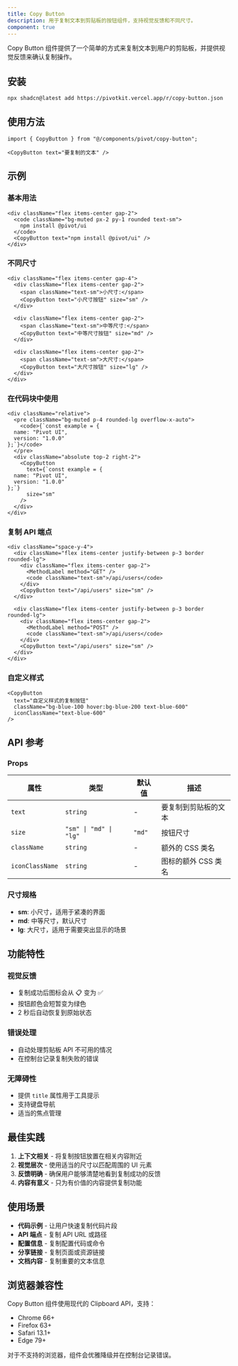 ```yaml
---
title: Copy Button
description: 用于复制文本到剪贴板的按钮组件，支持视觉反馈和不同尺寸。
component: true
---
```


Copy Button 组件提供了一个简单的方式来复制文本到用户的剪贴板，并提供视觉反馈来确认复制操作。

<ComponentPreview name="copy-button-demo" />

## 安装

```bash
npx shadcn@latest add https://pivotkit.vercel.app/r/copy-button.json
```

## 使用方法

```tsx
import { CopyButton } from "@/components/pivot/copy-button";
```

```tsx
<CopyButton text="要复制的文本" />
```

## 示例

### 基本用法

```tsx
<div className="flex items-center gap-2">
  <code className="bg-muted px-2 py-1 rounded text-sm">
    npm install @pivot/ui
  </code>
  <CopyButton text="npm install @pivot/ui" />
</div>
```

### 不同尺寸

```tsx
<div className="flex items-center gap-4">
  <div className="flex items-center gap-2">
    <span className="text-sm">小尺寸:</span>
    <CopyButton text="小尺寸按钮" size="sm" />
  </div>

  <div className="flex items-center gap-2">
    <span className="text-sm">中等尺寸:</span>
    <CopyButton text="中等尺寸按钮" size="md" />
  </div>

  <div className="flex items-center gap-2">
    <span className="text-sm">大尺寸:</span>
    <CopyButton text="大尺寸按钮" size="lg" />
  </div>
</div>
```

### 在代码块中使用

```tsx
<div className="relative">
  <pre className="bg-muted p-4 rounded-lg overflow-x-auto">
    <code>{`const example = {
  name: "Pivot UI",
  version: "1.0.0"
};`}</code>
  </pre>
  <div className="absolute top-2 right-2">
    <CopyButton
      text={`const example = {
  name: "Pivot UI",
  version: "1.0.0"
};`}
      size="sm"
    />
  </div>
</div>
```

### 复制 API 端点

```tsx
<div className="space-y-4">
  <div className="flex items-center justify-between p-3 border rounded-lg">
    <div className="flex items-center gap-2">
      <MethodLabel method="GET" />
      <code className="text-sm">/api/users</code>
    </div>
    <CopyButton text="/api/users" size="sm" />
  </div>

  <div className="flex items-center justify-between p-3 border rounded-lg">
    <div className="flex items-center gap-2">
      <MethodLabel method="POST" />
      <code className="text-sm">/api/users</code>
    </div>
    <CopyButton text="/api/users" size="sm" />
  </div>
</div>
```

### 自定义样式

```tsx
<CopyButton
  text="自定义样式的复制按钮"
  className="bg-blue-100 hover:bg-blue-200 text-blue-600"
  iconClassName="text-blue-600"
/>
```

## API 参考

### Props

| 属性            | 类型                   | 默认值 | 描述                 |
| --------------- | ---------------------- | ------ | -------------------- |
| `text`          | `string`               | -      | 要复制到剪贴板的文本 |
| `size`          | `"sm" \| "md" \| "lg"` | `"md"` | 按钮尺寸             |
| `className`     | `string`               | -      | 额外的 CSS 类名      |
| `iconClassName` | `string`               | -      | 图标的额外 CSS 类名  |

### 尺寸规格

- **sm**: 小尺寸，适用于紧凑的界面
- **md**: 中等尺寸，默认尺寸
- **lg**: 大尺寸，适用于需要突出显示的场景

## 功能特性

### 视觉反馈

- 复制成功后图标会从 📋 变为 ✅
- 按钮颜色会短暂变为绿色
- 2 秒后自动恢复到原始状态

### 错误处理

- 自动处理剪贴板 API 不可用的情况
- 在控制台记录复制失败的错误

### 无障碍性

- 提供 `title` 属性用于工具提示
- 支持键盘导航
- 适当的焦点管理

## 最佳实践

1. **上下文相关** - 将复制按钮放置在相关内容附近
2. **视觉层次** - 使用适当的尺寸以匹配周围的 UI 元素
3. **反馈明确** - 确保用户能够清楚地看到复制成功的反馈
4. **内容有意义** - 只为有价值的内容提供复制功能

## 使用场景

- **代码示例** - 让用户快速复制代码片段
- **API 端点** - 复制 API URL 或路径
- **配置信息** - 复制配置代码或命令
- **分享链接** - 复制页面或资源链接
- **文档内容** - 复制重要的文本信息

## 浏览器兼容性

Copy Button 组件使用现代的 Clipboard API，支持：

- Chrome 66+
- Firefox 63+
- Safari 13.1+
- Edge 79+

对于不支持的浏览器，组件会优雅降级并在控制台记录错误。
